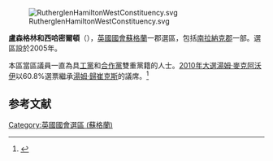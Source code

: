 [[File:RutherglenHamiltonWestConstituency.svg|right]]

'''盧森格林和西哈密爾頓'''（{{lang-en|Rutherglen and Hamilton West}}），[[英國|英國]][[英國國會|國會]][[蘇格蘭|蘇格蘭]]一郡選區，包括[[南拉納克郡|南拉納克郡]]一部。選區設於2005年。

本區當區議員一直為具[[工黨_(英國)|工黨]]和[[合作黨_(英國)|合作黨]]雙重黨籍的人士。[[2010年英國大選|2010年大選]][[湯姆·麥克阿沃伊|湯姆·麥克阿沃伊]]以60.8%選票繼承[[湯姆·歸崔克斯|湯姆·歸崔克斯]]的議席。<ref name="">{{cite news
|publisher=[[英國廣播公司|英國廣播公司]]
|date=2010年5月7日
|title=Election 2010/Constituency/Rutherglen and Hamilton West
|url=http://news.bbc.co.uk/1/shared/election2010/results/constituency/844.stm
|accessdate=2020年10月5日
|archive-date=2017年8月23日
|archive-url=https://web.archive.org/web/20170823072932/http://news.bbc.co.uk/1/shared/election2010/results/constituency/844.stm
|dead-url=no
}}</ref>

==参考文献==
<div class="references-small">
<references></references>
</div>

{{DEFAULTSORT:Rutherglen and Hamilton West  (UK Parliament constituency)}}
{{英國國會選區 (蘇格蘭)}}
[[Category:英國國會選區_(蘇格蘭)|Category:英國國會選區 (蘇格蘭)]]